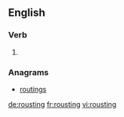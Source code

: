 ==English==

===Verb===
{{head|en}}

# {{present participle of|roust}}

===Anagrams===
* [[routings#English|routings]]

[[de:rousting]]
[[fr:rousting]]
[[vi:rousting]]